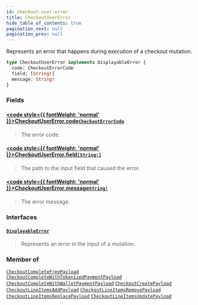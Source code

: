 ```yaml
---
id: checkout-user-error
title: CheckoutUserError
hide_table_of_contents: true
pagination_next: null
pagination_prev: null
---
```








Represents an error that happens during execution of a checkout mutation.

```graphql
type CheckoutUserError implements DisplayableError {
  code: CheckoutErrorCode
  field: [String!]
  message: String!
}
```


### Fields

#### [<code style={{ fontWeight: 'normal' }}>CheckoutUserError.<b>code</b></code>](#)<Bullet />[`CheckoutErrorCode`](/enums/checkout-error-code) <Badge class="secondary" text="enum"/>
> The error code.
> 

#### [<code style={{ fontWeight: 'normal' }}>CheckoutUserError.<b>field</b></code>](#)<Bullet />[`[String!]`](/scalars/string) <Badge class="secondary" text="list"/> <Badge class="secondary" text="scalar"/>
> The path to the input field that caused the error.
> 

#### [<code style={{ fontWeight: 'normal' }}>CheckoutUserError.<b>message</b></code>](#)<Bullet />[`String!`](/scalars/string) <Badge class="secondary" text="non-null"/> <Badge class="secondary" text="scalar"/>
> The error message.
> 

### Interfaces

#### [`DisplayableError`](/interfaces/displayable-error) <Badge class="secondary" text="interface"/>
> Represents an error in the input of a mutation.
> 



### Member of

[`CheckoutCompleteFreePayload`](/objects/checkout-complete-free-payload)  <Badge class="secondary" text="object"/><Bullet />[`CheckoutCompleteWithTokenizedPaymentPayload`](/objects/checkout-complete-with-tokenized-payment-payload)  <Badge class="secondary" text="object"/><Bullet />[`CheckoutCompleteWithWalletPaymentPayload`](/objects/checkout-complete-with-wallet-payment-payload)  <Badge class="secondary" text="object"/><Bullet />[`CheckoutCreatePayload`](/objects/checkout-create-payload)  <Badge class="secondary" text="object"/><Bullet />[`CheckoutLineItemsAddPayload`](/objects/checkout-line-items-add-payload)  <Badge class="secondary" text="object"/><Bullet />[`CheckoutLineItemsRemovePayload`](/objects/checkout-line-items-remove-payload)  <Badge class="secondary" text="object"/><Bullet />[`CheckoutLineItemsReplacePayload`](/objects/checkout-line-items-replace-payload)  <Badge class="secondary" text="object"/><Bullet />[`CheckoutLineItemsUpdatePayload`](/objects/checkout-line-items-update-payload)  <Badge class="secondary" text="object"/>



